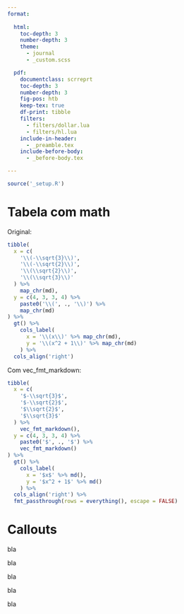 ```yaml
---
format:
  
  html:
    toc-depth: 3
    number-depth: 3
    theme: 
      - journal
      - _custom.scss

  pdf:
    documentclass: scrreprt
    toc-depth: 3
    number-depth: 3
    fig-pos: htb
    keep-tex: true
    df-print: tibble
    filters: 
      - filters/dollar.lua
      - filters/hl.lua
    include-in-header: 
      - _preamble.tex
    include-before-body:  
      - _before-body.tex

---
```


```r
source('_setup.R')
```


# Tabela com math

Original:

```r
tibble(
  x = c(
    '\\(-\\sqrt{3}\\)', 
    '\\(-\\sqrt{2}\\)', 
    '\\(\\sqrt{2}\\)', 
    '\\(\\sqrt{3}\\)'
  ) %>% 
    map_chr(md),
  y = c(4, 3, 3, 4) %>% 
    paste0('\\(', ., '\\)') %>% 
    map_chr(md)
) %>% 
  gt() %>% 
    cols_label(
      x = '\\(x\\)' %>% map_chr(md),
      y = '\\(x^2 + 1\\)' %>% map_chr(md)
    ) %>% 
  cols_align('right')
```

Com vec_fmt_markdown:

```r
tibble(
  x = c(
    '$-\\sqrt{3}$', 
    '$-\\sqrt{2}$', 
    '$\\sqrt{2}$', 
    '$\\sqrt{3}$'
  ) %>% 
    vec_fmt_markdown(),
  y = c(4, 3, 3, 4) %>% 
    paste0('$', ., '$') %>% 
    vec_fmt_markdown()
) %>% 
  gt() %>% 
    cols_label(
      x = '$x$' %>% md(),
      y = '$x^2 + 1$' %>% md()
    ) %>% 
  cols_align('right') %>% 
  fmt_passthrough(rows = everything(), escape = FALSE)
```

# Callouts

::: {.callout-note title="Note"}

bla

:::

::: {.callout-warning title="Warning"}

bla

:::

::: {.callout-important title="Important"}

bla

:::

::: {.callout-tip title="Tip"}

bla

:::

::: {.callout-caution title="Caution"}

bla

:::

